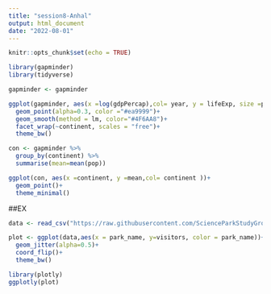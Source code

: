 ```yaml
---
title: "session8-Anhal"
output: html_document
date: "2022-08-01"
---
```


```r
knitr::opts_chunk$set(echo = TRUE)
```

```r
library(gapminder)
library(tidyverse)
```

```r
gapminder <- gapminder

ggplot(gapminder, aes(x =log(gdpPercap),col= year, y = lifeExp, size =pop ))+
  geom_point(alpha=0.3, color ="#ea9999")+
  geom_smooth(method = lm, color="#4F6AA8")+
  facet_wrap(~continent, scales = "free")+
  theme_bw()

```

```r
con <- gapminder %>% 
  group_by(continent) %>%
  summarise(mean=mean(pop))

```

```r
ggplot(con, aes(x =continent, y =mean,col= continent ))+
  geom_point()+
  theme_minimal()
```

##EX

```r
data <- read_csv("https://raw.githubusercontent.com/ScienceParkStudyGroup/r-lesson-based-on-ohi-data-training/gh-pages/data/se.csv")
```

```r
plot <- ggplot(data,aes(x = park_name, y=visitors, color = park_name))+
  geom_jitter(alpha=0.5)+
  coord_flip()+
  theme_bw()

```

```r
library(plotly)
ggplotly(plot)

```
